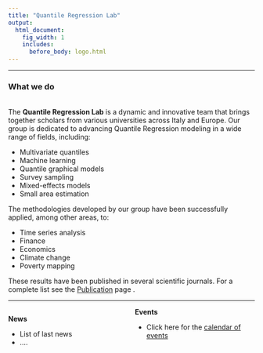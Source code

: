 ```yaml
---
title: "Quantile Regression Lab"
output:
  html_document:
    fig_width: 1
    includes:
      before_body: logo.html
---
```


------------------------------------------------------------------------

### What we do

<br> The **Quantile Regression Lab** is a dynamic and innovative team that brings together scholars from various universities across Italy and Europe. Our group is dedicated to advancing Quantile Regression modeling in a wide range of fields, including:

-   Multivariate quantiles
-   Machine learning
-   Quantile graphical models
-   Survey sampling
-   Mixed-effects models
-   Small area estimation

The methodologies developed by our group have been successfully applied, among other areas, to:

-   Time series analysis
-   Finance
-   Economics
-   Climate change
-   Poverty mapping

These results have been published in several scientific journals. For a complete list see the [Publication](https://quantileregressionlab.github.io/publications.html) page .

------------------------------------------------------------------------

```{=html}
<!---From http://stackoverflow.com/questions/31753897/2-column-section-in-r-markdown:
Put in your css file or directly in rmarkdown--->
```
```{=html}
<style>
  .col2 {
    columns: 2 200px;         /* number of columns and width in pixels*/
    -webkit-columns: 2 200px; /* chrome, safari */
    -moz-columns: 2 200px;    /* firefox */
  }
</style>
```
::: col2
**News**

-   List of last news
-   .... <br> <br>

**Events**

-   Click here for the [calendar of events](https://quantileregressionlab.github.io/events.html) <br> <br>
  
:::

<br>

<center>
